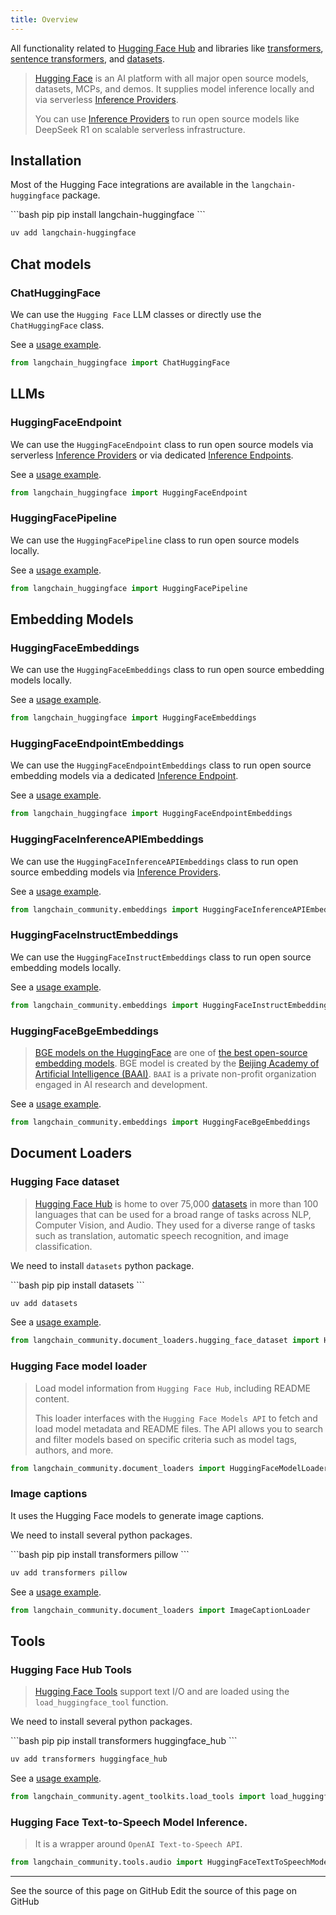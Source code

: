 ```yaml
---
title: Overview
---
```


All functionality related to [Hugging Face Hub](https://huggingface.co/) and libraries like [transformers](https://huggingface.co/docs/transformers/index), [sentence transformers](https://sbert.net/), and [datasets](https://huggingface.co/docs/datasets/index).

> [Hugging Face](https://huggingface.co/) is an AI platform with all major open source models, datasets, MCPs, and demos.
> It supplies model inference locally and via serverless [Inference Providers](https://huggingface.co/docs/inference-providers).
>
> You can use [Inference Providers](https://huggingface.co/docs/inference-providers) to run open source models like DeepSeek R1 on scalable serverless infrastructure.

## Installation

Most of the Hugging Face integrations are available in the `langchain-huggingface` package.

<CodeGroup>
```bash pip
pip install langchain-huggingface
```

```bash uv
uv add langchain-huggingface
```
</CodeGroup>

## Chat models

### ChatHuggingFace

We can use the `Hugging Face` LLM classes or directly use the `ChatHuggingFace` class.

See a [usage example](/oss/python/integrations/chat/huggingface).

```python
from langchain_huggingface import ChatHuggingFace
```

## LLMs

### HuggingFaceEndpoint

We can use the `HuggingFaceEndpoint` class to run open source models via serverless [Inference Providers](https://huggingface.co/docs/inference-providers) or via dedicated [Inference Endpoints](https://huggingface.co/inference-endpoints/dedicated).

See a [usage example](/oss/python/integrations/llms/huggingface_endpoint).

```python
from langchain_huggingface import HuggingFaceEndpoint
```

### HuggingFacePipeline

We can use the `HuggingFacePipeline` class to run open source models locally.

See a [usage example](/oss/python/integrations/llms/huggingface_pipelines).

```python
from langchain_huggingface import HuggingFacePipeline
```

## Embedding Models

### HuggingFaceEmbeddings

We can use the `HuggingFaceEmbeddings` class to run open source embedding models locally.

See a [usage example](/oss/python/integrations/text_embedding/huggingfacehub).

```python
from langchain_huggingface import HuggingFaceEmbeddings
```

### HuggingFaceEndpointEmbeddings

We can use the `HuggingFaceEndpointEmbeddings` class to run open source embedding models via a dedicated [Inference Endpoint](https://huggingface.co/inference-endpoints/dedicated).

See a [usage example](/oss/python/integrations/text_embedding/huggingfacehub).

```python
from langchain_huggingface import HuggingFaceEndpointEmbeddings
```

### HuggingFaceInferenceAPIEmbeddings

We can use the `HuggingFaceInferenceAPIEmbeddings` class to run open source embedding models via [Inference Providers](https://huggingface.co/docs/inference-providers).

See a [usage example](/oss/python/integrations/text_embedding/huggingfacehub).

```python
from langchain_community.embeddings import HuggingFaceInferenceAPIEmbeddings
```

### HuggingFaceInstructEmbeddings

We can use the `HuggingFaceInstructEmbeddings` class to run open source embedding models locally.

See a [usage example](/oss/python/integrations/text_embedding/instruct_embeddings).

```python
from langchain_community.embeddings import HuggingFaceInstructEmbeddings
```

### HuggingFaceBgeEmbeddings

>[BGE models on the HuggingFace](https://huggingface.co/BAAI/bge-large-en-v1.5) are one of [the best open-source embedding models](https://huggingface.co/spaces/mteb/leaderboard).
>BGE model is created by the [Beijing Academy of Artificial Intelligence (BAAI)](https://en.wikipedia.org/wiki/Beijing_Academy_of_Artificial_Intelligence). `BAAI` is a private non-profit organization engaged in AI research and development.

See a [usage example](/oss/python/integrations/text_embedding/bge_huggingface).

```python
from langchain_community.embeddings import HuggingFaceBgeEmbeddings
```

## Document Loaders

### Hugging Face dataset

>[Hugging Face Hub](https://huggingface.co/docs/hub/index) is home to over 75,000
> [datasets](https://huggingface.co/docs/hub/index#datasets) in more than 100 languages
> that can be used for a broad range of tasks across NLP, Computer Vision, and Audio.
> They used for a diverse range of tasks such as translation, automatic speech
> recognition, and image classification.

We need to install `datasets` python package.

<CodeGroup>
```bash pip
pip install datasets
```

```bash uv
uv add datasets
```
</CodeGroup>

See a [usage example](/oss/python/integrations/document_loaders/hugging_face_dataset).

```python
from langchain_community.document_loaders.hugging_face_dataset import HuggingFaceDatasetLoader
```

### Hugging Face model loader

>Load model information from `Hugging Face Hub`, including README content.
>
>This loader interfaces with the `Hugging Face Models API` to fetch
> and load model metadata and README files.
> The API allows you to search and filter models based on
> specific criteria such as model tags, authors, and more.

```python
from langchain_community.document_loaders import HuggingFaceModelLoader
```

### Image captions

It uses the Hugging Face models to generate image captions.

We need to install several python packages.

<CodeGroup>
```bash pip
pip install transformers pillow
```

```bash uv
uv add transformers pillow
```
</CodeGroup>

See a [usage example](/oss/python/integrations/document_loaders/image_captions).

```python
from langchain_community.document_loaders import ImageCaptionLoader
```

## Tools

### Hugging Face Hub Tools

>[Hugging Face Tools](https://huggingface.co/docs/transformers/v4.29.0/en/custom_tools)
> support text I/O and are loaded using the `load_huggingface_tool` function.

We need to install several python packages.

<CodeGroup>
```bash pip
pip install transformers huggingface_hub
```

```bash uv
uv add transformers huggingface_hub
```
</CodeGroup>

See a [usage example](/oss/python/integrations/tools/huggingface_tools).

```python
from langchain_community.agent_toolkits.load_tools import load_huggingface_tool
```

### Hugging Face Text-to-Speech Model Inference.

> It is a wrapper around `OpenAI Text-to-Speech API`.

```python
from langchain_community.tools.audio import HuggingFaceTextToSpeechModelInference
```

---

<CardGroup cols={2}>
  <Card title="View Source" icon="eye" href="https://github.com/langchain-ai/docs/blob/main/src/oss/python/integrations/providers/huggingface.mdx">
    See the source of this page on GitHub
  </Card>
  <Card title="Edit Source" icon="pen-to-square" href="https://github.com/langchain-ai/docs/edit/main/src/oss/python/integrations/providers/huggingface.mdx">
    Edit the source of this page on GitHub
  </Card>
</CardGroup>
